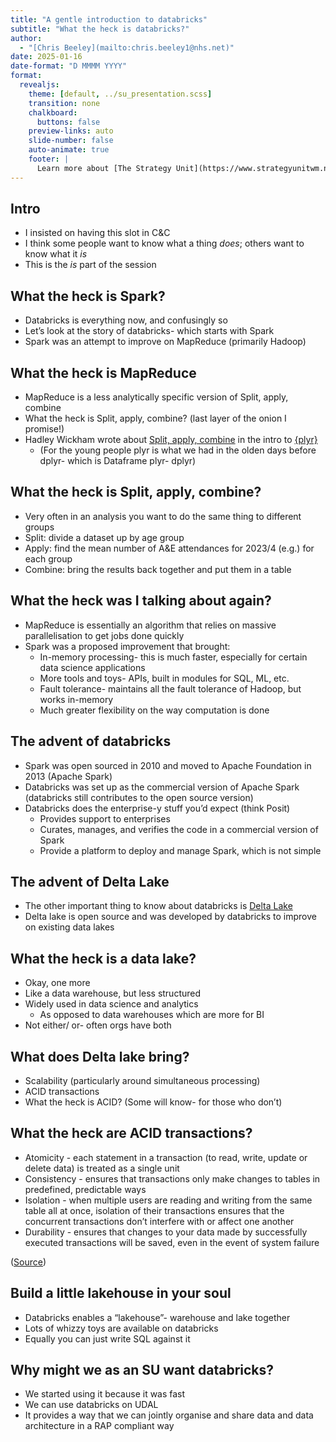 ```yaml
---
title: "A gentle introduction to databricks"
subtitle: "What the heck is databricks?"
author: 
  - "[Chris Beeley](mailto:chris.beeley1@nhs.net)"
date: 2025-01-16
date-format: "D MMMM YYYY"
format:
  revealjs:
    theme: [default, ../su_presentation.scss]
    transition: none
    chalkboard:
      buttons: false
    preview-links: auto
    slide-number: false
    auto-animate: true
    footer: |
      Learn more about [The Strategy Unit](https://www.strategyunitwm.nhs.uk/)
---
```


## Intro

* I insisted on having this slot in C&C
* I think some people want to know what a thing _does_; others want to know what it _is_
* This is the _is_ part of the session

## What the heck is Spark?

* Databricks is everything now, and confusingly so 
* Let's look at the story of databricks- which starts with Spark
* Spark was an attempt to improve on MapReduce (primarily Hadoop)

## What the heck is MapReduce

* MapReduce is a less analytically specific version of Split, apply, combine
* What the heck is Split, apply, combine? (last layer of the onion I promise!)
* Hadley Wickham wrote about [Split, apply, combine](https://www.jstatsoft.org/article/view/v040i01) in the intro to [{plyr}](https://cran.r-project.org/web/packages/plyr/index.html)
  * (For the young people plyr is what we had in the olden days before dplyr- which is Dataframe plyr- dplyr)

## What the heck is Split, apply, combine?

* Very often in an analysis you want to do the same thing to different groups
* Split: divide a dataset up by age group
* Apply: find the mean number of A&E attendances for 2023/4 (e.g.) for each group
* Combine: bring the results back together and put them in a table

## What the heck was I talking about again?

* MapReduce is essentially an algorithm that relies on massive parallelisation to get jobs done quickly
* Spark was a proposed improvement that brought:
  * In-memory processing- this is much faster, especially for certain data science applications
  * More tools and toys- APIs, built in modules for SQL, ML, etc.
  * Fault tolerance- maintains all the fault tolerance of Hadoop, but works in-memory
  * Much greater flexibility on the way computation is done

## The advent of databricks

* Spark was open sourced in 2010 and moved to Apache Foundation in 2013 (Apache Spark)
* Databricks was set up as the commercial version of Apache Spark (databricks still contributes to the open source version)
* Databricks does the enterprise-y stuff you'd expect (think Posit)
  * Provides support to enterprises
  * Curates, manages, and verifies the code in a commercial version of Spark 
  * Provide a platform to deploy and manage Spark, which is not simple

## The advent of Delta Lake

* The other important thing to know about databricks is [Delta Lake](https://delta.io/)
* Delta lake is open source and was developed by databricks to improve on existing data lakes

## What the heck is a data lake?

* Okay, one more
* Like a data warehouse, but less structured
* Widely used in data science and analytics
  * As opposed to data warehouses which are more for BI
* Not either/ or- often orgs have both

## What does Delta lake bring?

* Scalability (particularly around simultaneous processing)
* ACID transactions
* What the heck is ACID? (Some will know- for those who don't)

## What the heck are ACID transactions?

* Atomicity - each statement in a transaction (to read, write, update or delete data) is treated as a single unit
* Consistency - ensures that transactions only make changes to tables in predefined, predictable ways
* Isolation - when multiple users are reading and writing from the same table all at once, isolation of their transactions ensures that the concurrent transactions don't interfere with or affect one another
* Durability - ensures that changes to your data made by successfully executed transactions will be saved, even in the event of system failure

([Source](https://www.databricks.com/glossary/acid-transactions))

## Build a little lakehouse in your soul

* Databricks enables a "lakehouse"- warehouse and lake together
* Lots of whizzy toys are available on databricks
* Equally you can just write SQL against it

## Why might we as an SU want databricks?

* We started using it because it was fast
* We can use databricks on UDAL
* It provides a way that we can jointly organise and share data and data architecture in a RAP compliant way
